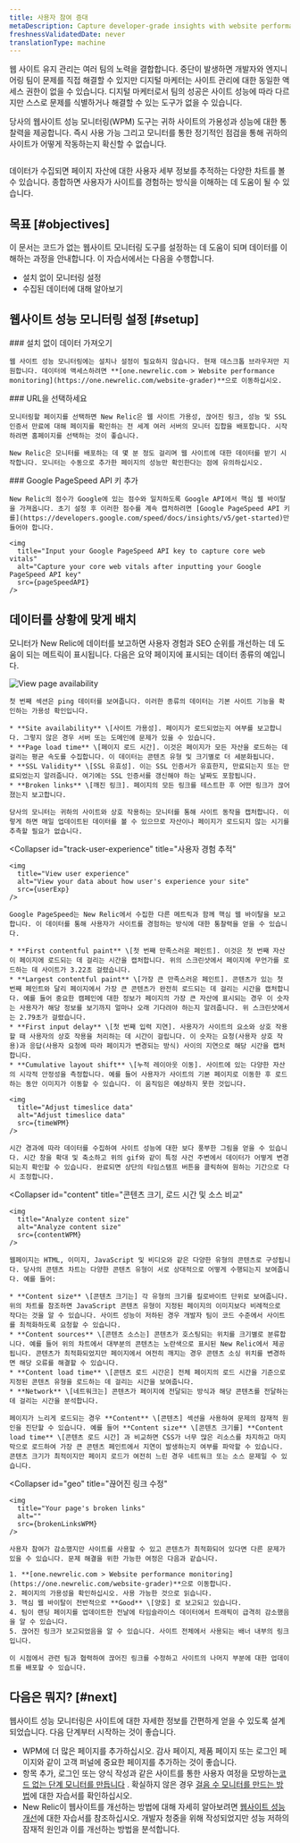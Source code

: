 ```yaml
---
title: 사용자 참여 증대
metaDescription: Capture developer-grade insights with website performance monitoring (WPM) so you can make data-informed improvements to your site.
freshnessValidatedDate: never
translationType: machine
---
```









웹 사이트 유지 관리는 여러 팀의 노력을 결합합니다. 중단이 발생하면 개발자와 엔지니어링 팀이 문제를 직접 해결할 수 있지만 디지털 마케터는 사이트 관리에 대한 동일한 액세스 권한이 없을 수 있습니다. 디지털 마케터로서 팀의 성공은 사이트 성능에 따라 다르지만 스스로 문제를 식별하거나 해결할 수 있는 도구가 없을 수 있습니다.

당사의 웹사이트 성능 모니터링(WPM) 도구는 귀하 사이트의 가용성과 성능에 대한 통찰력을 제공합니다. 즉시 사용 가능 <InlinePopover type="alerts"/>그리고 모니터를 통한 정기적인 점검을 통해 귀하의 사이트가 어떻게 작동하는지 확신할 수 없습니다.

<img
  title="Your WPM page"
  alt=""
  src={wpmMain}
/>

<figcaption>
  데이터가 수집되면 페이지 자산에 대한 사용자 세부 정보를 추적하는 다양한 차트를 볼 수 있습니다. 종합하면 사용자가 사이트를 경험하는 방식을 이해하는 데 도움이 될 수 있습니다.
</figcaption>

## 목표 [#objectives]

이 문서는 코드가 없는 웹사이트 모니터링 도구를 설정하는 데 도움이 되며 데이터를 이해하는 과정을 안내합니다. 이 자습서에서는 다음을 수행합니다.

* 설치 없이 모니터링 설정
* 수집된 데이터에 대해 알아보기

## 웹사이트 성능 모니터링 설정 [#setup]

<Steps>
  <Step>
    ### 설치 없이 데이터 가져오기

    웹 사이트 성능 모니터링에는 설치나 설정이 필요하지 않습니다. 현재 데스크톱 브라우저만 지원합니다. 데이터에 액세스하려면 **[one.newrelic.com > Website performance monitoring](https://one.newrelic.com/website-grader)**으로 이동하십시오.
  </Step>

  <Step>
    ### URL을 선택하세요

    모니터링할 페이지를 선택하면 New Relic은 웹 사이트 가용성, 끊어진 링크, 성능 및 SSL 인증서 만료에 대해 페이지를 확인하는 전 세계 여러 서버의 모니터 집합을 배포합니다. 시작하려면 홈페이지를 선택하는 것이 좋습니다.

    New Relic은 모니터를 배포하는 데 몇 분 정도 걸리며 웹 사이트에 대한 데이터를 받기 시작합니다. 모니터는 수동으로 추가한 페이지의 성능만 확인한다는 점에 유의하십시오.
  </Step>

  <Step>
    ### Google PageSpeed API 키 추가

    New Relic의 점수가 Google에 있는 점수와 일치하도록 Google API에서 핵심 웹 바이탈을 가져옵니다. 초기 설정 후 이러한 점수를 계속 캡처하려면 [Google PageSpeed API 키를](https://developers.google.com/speed/docs/insights/v5/get-started)만들어야 합니다.

    <img
      title="Input your Google PageSpeed API key to capture core web vitals"
      alt="Capture your core web vitals after inputting your Google PageSpeed API key"
      src={pageSpeedAPI}
    />
  </Step>
</Steps>

## 데이터를 상황에 맞게 배치

모니터가 New Relic에 데이터를 보고하면 사용자 경험과 SEO 순위를 개선하는 데 도움이 되는 메트릭이 표시됩니다. 다음은 요약 페이지에 표시되는 데이터 종류의 예입니다.

<CollapserGroup>
  <Collapser
    id="ping"
    title="페이지 가용성 확인"
  >
    <img
      title="View your page availability"
      alt="View page availability"
      src={pingWPM}
    />

    첫 번째 섹션은 ping 데이터를 보여줍니다. 이러한 종류의 데이터는 기본 사이트 기능을 확인하는 가용성 확인입니다.

    * **Site availability** \[사이트 가용성]. 페이지가 로드되었는지 여부를 보고합니다. 그렇지 않은 경우 서버 또는 도메인에 문제가 있을 수 있습니다.
    * **Page load time** \[페이지 로드 시간]. 이것은 페이지가 모든 자산을 로드하는 데 걸리는 평균 속도를 수집합니다. 이 데이터는 콘텐츠 유형 및 크기별로 더 세분화됩니다.
    * **SSL Validity** \[SSL 유효성]. 이는 SSL 인증서가 유효한지, 만료되는지 또는 만료되었는지 알려줍니다. 여기에는 SSL 인증서를 갱신해야 하는 날짜도 포함됩니다.
    * **Broken links** \[깨진 링크]. 페이지의 모든 링크를 테스트한 후 어떤 링크가 끊어졌는지 보고합니다.

    당사의 모니터는 귀하의 사이트와 상호 작용하는 모니터를 통해 사이트 동작을 캡처합니다. 이렇게 하면 매일 업데이트된 데이터를 볼 수 있으므로 자산이나 페이지가 로드되지 않는 시기를 추측할 필요가 없습니다.
  </Collapser>

  <Collapser
    id="track-user-experience"
    title="사용자 경험 추적"
  >
    <img
      title="View user experience"
      alt="View your data about how user's experience your site"
      src={userExp}
    />

    Google PageSpeed는 New Relic에서 수집한 다른 메트릭과 함께 핵심 웹 바이탈을 보고합니다. 이 데이터를 통해 사용자가 사이트를 경험하는 방식에 대한 통찰력을 얻을 수 있습니다.

    * **First contentful paint** \[첫 번째 만족스러운 페인트]. 이것은 첫 번째 자산이 페이지에 로드되는 데 걸리는 시간을 캡처합니다. 위의 스크린샷에서 페이지에 무언가를 로드하는 데 사이트가 3.22초 걸렸습니다.
    * **Largest contentful paint** \[가장 큰 만족스러운 페인트]. 콘텐츠가 있는 첫 번째 페인트와 달리 페이지에서 가장 큰 콘텐츠가 완전히 로드되는 데 걸리는 시간을 캡처합니다. 예를 들어 중요한 캠페인에 대한 정보가 페이지의 가장 큰 자산에 표시되는 경우 이 숫자는 사용자가 해당 정보를 보기까지 얼마나 오래 기다려야 하는지 알려줍니다. 위 스크린샷에서는 2.79초가 걸렸습니다.
    * **First input delay** \[첫 번째 입력 지연]. 사용자가 사이트의 요소와 상호 작용할 때 사용자의 상호 작용을 처리하는 데 시간이 걸립니다. 이 숫자는 요청(사용자 상호 작용)과 응답(사용자 요청에 따라 페이지가 변경되는 방식) 사이의 지연으로 해당 시간을 캡처합니다.
    * **Cumulative layout shift** \[누적 레이아웃 이동]. 사이트에 있는 다양한 자산의 시각적 안정성을 측정합니다. 예를 들어 사용자가 사이트의 기본 페이지로 이동한 후 로드하는 동안 이미지가 이동할 수 있습니다. 이 움직임은 예상하지 못한 것입니다.

    <img
      title="Adjust timeslice data"
      alt="Adjust timeslice data"
      src={timeWPM}
    />

    시간 경과에 따라 데이터를 수집하여 사이트 성능에 대한 보다 풍부한 그림을 얻을 수 있습니다. 시간 창을 확대 및 축소하고 위의 gif와 같이 특정 사건 주변에서 데이터가 어떻게 변경되는지 확인할 수 있습니다. 완료되면 상단의 타임스탬프 버튼을 클릭하여 원하는 기간으로 다시 조정합니다.
  </Collapser>

  <Collapser
    id="content"
    title="콘텐츠 크기, 로드 시간 및 소스 비교"
  >
    <img
      title="Analyze content size"
      alt="Analyze content size"
      src={contentWPM}
    />

    웹페이지는 HTML, 이미지, JavaScript 및 비디오와 같은 다양한 유형의 콘텐츠로 구성됩니다. 당사의 콘텐츠 차트는 다양한 콘텐츠 유형이 서로 상대적으로 어떻게 수행되는지 보여줍니다. 예를 들어:

    * **Content size** \[콘텐츠 크기는] 각 유형의 크기를 킬로바이트 단위로 보여줍니다. 위의 차트를 참조하면 JavaScript 콘텐츠 유형이 지정된 페이지의 이미지보다 비례적으로 작다는 것을 알 수 있습니다. 사이트 성능이 저하된 경우 개발자 팀이 코드 수준에서 사이트를 최적화하도록 요청할 수 있습니다.
    * **Content sources** \[콘텐츠 소스는] 콘텐츠가 호스팅되는 위치를 크기별로 분류합니다. 예를 들어 위의 차트에서 대부분의 콘텐츠는 노란색으로 표시된 New Relic에서 제공됩니다. 콘텐츠가 최적화되었지만 페이지에서 여전히 깨지는 경우 콘텐츠 소싱 위치를 변경하면 해당 오류를 해결할 수 있습니다.
    * **Content load time** \[콘텐츠 로드 시간은] 전체 페이지의 로드 시간을 기준으로 지정된 콘텐츠 유형을 로드하는 데 걸리는 시간을 보여줍니다.
    * **Network** \[네트워크는] 콘텐츠가 페이지에 전달되는 방식과 해당 콘텐츠를 전달하는 데 걸리는 시간을 분석합니다.

    페이지가 느리게 로드되는 경우 **Content** \[콘텐츠] 섹션을 사용하여 문제의 잠재적 원인을 진단할 수 있습니다. 예를 들어 **Content size** \[콘텐츠 크기를] **Content load time** \[콘텐츠 로드 시간] 과 비교하면 CSS가 너무 많은 리소스를 차지하고 마지막으로 로드하여 가장 큰 콘텐츠 페인트에서 지연이 발생하는지 여부를 파악할 수 있습니다. 콘텐츠 크기가 최적이지만 페이지 로드가 여전히 느린 경우 네트워크 또는 소스 문제일 수 있습니다.
  </Collapser>

  <Collapser
    id="geo"
    title="끊어진 링크 수정"
  >
    <img
      title="Your page's broken links"
      alt=""
      src={brokenLinksWPM}
    />

    사용자 참여가 감소했지만 사이트를 사용할 수 있고 콘텐츠가 최적화되어 있다면 다른 문제가 있을 수 있습니다. 문제 해결을 위한 가능한 여정은 다음과 같습니다.

    1. **[one.newrelic.com > Website performance monitoring](https://one.newrelic.com/website-grader)**으로 이동합니다.
    2. 페이지의 가용성을 확인하십시오. 사용 가능한 것으로 읽습니다.
    3. 핵심 웹 바이탈이 전반적으로 **Good** \[양호] 로 보고되고 있습니다.
    4. 팀이 랜딩 페이지를 업데이트한 전날에 타임슬라이스 데이터에서 트래픽이 급격히 감소했음을 알 수 있습니다.
    5. 끊어진 링크가 보고되었음을 알 수 있습니다. 사이트 전체에서 사용되는 배너 내부의 링크입니다.

    이 시점에서 관련 팀과 협력하여 끊어진 링크를 수정하고 사이트의 나머지 부분에 대한 업데이트를 배포할 수 있습니다.
  </Collapser>
</CollapserGroup>

## 다음은 뭐지? [#next]

웹사이트 성능 모니터링은 사이트에 대한 자세한 정보를 간편하게 얻을 수 있도록 설계되었습니다. 다음 단계부터 시작하는 것이 좋습니다.

* WPM에 더 많은 페이지를 추가하십시오. 감사 페이지, 제품 페이지 또는 로그인 페이지와 같이 고객 퍼널에 중요한 페이지를 추가하는 것이 좋습니다.
* 항목 추가, 로그인 또는 양식 작성과 같은 사이트를 통한 사용자 여정을 모방하는[코드 없는 단계 모니터를 만듭니다](https://one.newrelic.com/synthetics/monitor-create) . 확실하지 않은 경우 [걸음 수 모니터를 만드는 방법](/docs/synthetics/synthetic-monitoring/getting-started/get-started-synthetic-monitoring/#step)에 대한 자습서를 확인하십시오.
* New Relic이 웹사이트를 개선하는 방법에 대해 자세히 알아보려면 [웹사이트 성능 개선](/docs/journey-performance/improve-website-performance)에 대한 자습서를 참조하십시오. 개발자 청중을 위해 작성되었지만 성능 저하의 잠재적 원인과 이를 개선하는 방법을 분석합니다.